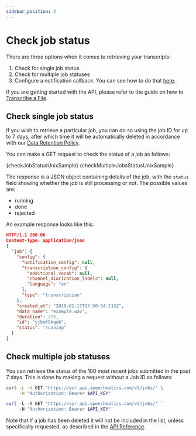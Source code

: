 ```yaml
---
sidebar_position: 2
---
```



# Check job status

There are three options when it comes to retrieving your transcripts:

1. Check for single job status
2. Check for multiple job statuses
3. Configure a notification callback. You can see how to do that [here](/speech-to-text/batch/notifications).

If you are getting started with the API, please refer to the guide on how to [Transcribe a File](/speech-to-text/batch/quickstart).

## Check single job status

If you wish to retrieve a particular job, you can do so using the job ID for up to 7 days, after which time it will be automatically deleted in accordance with our [Data Retention Policy](/speech-to-text/batch/supported-files-and-limits#data-retention-limits).

You can make a GET request to check the status of a job as follows:

<Tabs>
  <TabItem value='unix' label='Unix'>

  <CodeBlock language="bash">
    {checkJobStatusUnixSample}
  </CodeBlock>

  </TabItem>
  <TabItem value='windows' label='Windows'>

  <CodeBlock language="bash">
    {checkMultipleJobsStatusUnixSample}
  </CodeBlock>

  </TabItem>
</Tabs>

The response is a JSON object containing details of the job, with the `status` field showing whether the job is still processing or not. The possible values are:

- running
- done
- rejected

An example response looks like this:

```json
HTTP/1.1 200 OK
Content-Type: application/json
{
  "job": {
    "config": {
      "notification_config": null,
      "transcription_config": {
        "additional_vocab": null,
        "channel_diarization_labels": null,
        "language": "en"
      },
      "type": "transcription"
    },
    "created_at": "2019-01-17T17:50:54.113Z",
    "data_name": "example.wav",
    "duration": 275,
    "id": "yjbmf9kqub",
    "status": "running"
  }
}
```

## Check multiple job statuses

You can retrieve the status of the 100 most recent jobs submitted in the past 7 days. This is done by making a <HTTPMethodBadge method="GET" /> request without a Job ID as follows:

<Tabs>
  <TabItem value='unix' label='Unix'>

```bash
curl -L -X GET "https://asr.api.speechmatics.com/v2/jobs/" \
     -H "Authorization: Bearer $API_KEY"
```

  </TabItem>
  <TabItem value='windows' label='Windows'>

```powershell
curl -L -X GET "https://asr.api.speechmatics.com/v2/jobs/" `
     -H "Authorization: Bearer $API_KEY"
```

  </TabItem>
</Tabs>

Note that if a job has been deleted it will not be included in the list, unless specifically requested, as described in the [API Reference](/api-ref/batch/list-all-jobs).
